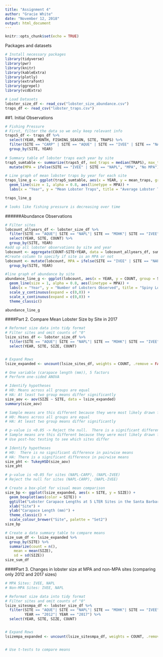 ```yaml
---
title: "Assignment 4"
author: "Gracie White"
date: "November 12, 2018"
output: html_document
---
```


```r
knitr::opts_chunk$set(echo = TRUE)
```
Packages and datasets
```r
# Install necessary packages
library(tidyverse)
library(pwr)
library(knitr)
library(kableExtra)
library(plotly)
library(extrafont)
library(ggrepel)
library(vcdExtra)

# Load Datasets
lobster_size_df <- read_csv("lobster_size_abundance.csv")
traps_df <- read_csv("lobster_traps.csv")

```
##1. Initial Observations
```r
# Fishing Pressure
# First, filter the data so we only keep relevant info
traps5_df <- traps_df %>%
  select(YEAR, MONTH, FISHING_SEASON, SITE, TRAPS) %>%
  filter(SITE == "CARP" | SITE == "AQUE" | SITE == "IVEE" | SITE == "NAPL" | SITE == "MOHK") %>%
  group_by(SITE, YEAR) 
  
# Summary table of lobster traps each year by site  
trap5_sumtable <- summarize(traps5_df, med_traps = median(TRAPS), max_traps = max(TRAPS), mean_traps = mean(TRAPS), sd_traps = sd(TRAPS), sample_size = length(TRAPS)) %>% 
  mutate(MPA = ifelse(SITE == "IVEE" | SITE == "NAPL", "MPA", "No MPA"))

# Line graph of mean lobster traps by year for each site
traps_line_g <- ggplot(trap5_sumtable, aes(x = YEAR, y = mean_traps, group = SITE, color = SITE)) +
  geom_line(size = 1, alpha = 0.8, aes(linetype = MPA)) +
  labs(x = "Year", y = "Mean Lobster Traps", title = "Average Lobster Traps (2012-2017)")

traps_line_g

# looks like fishing pressure is decreasing over time
```
######Abundance Observations
```r

# Filter sites 
lobcount_allyears_df <- lobster_size_df %>% 
  filter(SITE == "AQUE"| SITE == "NAPL"| SITE == "MOHK"| SITE == "IVEE"| SITE == "CARP", COUNT != "0") %>% 
  select(YEAR, SITE, COUNT) %>% 
  group_by(SITE, YEAR)
#add up all lobster observations by site and year
lobcount <- aggregate(COUNT~SITE+YEAR, data = lobcount_allyears_df, sum) 
#Create column to specify if site is an MPA or not  
lobcount <- mutate(lobcount, MPA = ifelse(SITE == "IVEE" | SITE == "NAPL", "MPA", "No MPA")) %>% 
  group_by(SITE, YEAR)

#line graph of abundance by site
abundance_line_g <- ggplot(lobcount, aes(x = YEAR, y = COUNT, group = SITE, color = SITE)) +
  geom_line(size = 1, alpha = 0.8, aes(linetype = MPA)) +
  labs(x = "Year", y = "Number of Lobsters Observed", title = "Spiny Lobster Abundance in the Santa Barbara Channel (2012-2017)") +
  scale_y_continuous(expand = c(0,0)) +
  scale_x_continuous(expand = c(0,0)) +
  theme_classic()

abundance_line_g

```



####Part 2. Compare Mean Lobster Size by Site in 2017
```r
# Reformat size data into tidy format
# Filter sites and omit counts of "0"
lsize_sites_df <- lobster_size_df %>% 
  filter(SITE == "AQUE"| SITE == "NAPL"| SITE == "MOHK"| SITE == "IVEE"| SITE == "CARP", COUNT != "0", YEAR == "2017") %>% 
  select(YEAR, SITE, SIZE, COUNT)


# Expand Rows
lsize_expanded <- uncount(lsize_sites_df, weights = COUNT, .remove = FALSE)

```


```r
# One variable (carapace length (mm)), 5 factors
# Perform one-sided ANOVA

# Identify hypotheses
# H0: Means across all groups are equal
# HA: At least two group means differ significantly
size_aov <- aov(SIZE ~ SITE, data = lsize_expanded)
summary(size_aov)

# Sample means are this different because they were most likely drawn for different population
# H0: Means across all groups are equal
# HA: At least two group means differ significantly

# p-value is <0.05 -> Reject the null.  There is a significant difference in means.  
# Sample means are this different because they were most likely drawn for different population
# Use post-hoc testing to see which sites differ

# Identify hypotheses
# H0:  There is no significant difference in pairwise means
# HA: There is a significant difference in pairwise means
size_pht <- TukeyHSD(size_aov)
size_pht

# p-value is <0.05 for sites (NAPL-CARP), (NAPL-IVEE)
# Reject the null for sites (NAPL-CARP), (NAPL-IVEE)

# Create a box-plot for visual mean comparison
size_bp <- ggplot(lsize_expanded, aes(x = SITE, y = SIZE)) +
  geom_boxplot(aes(color = SITE)) +
  ggtitle("Lobster Carapace Lengths at 5 LTER Sites in the Santa Barbara Channel, 2017") +
  xlab("Site") +
  ylab("Carapace Length (mm)") +
  theme_classic() +
  scale_colour_brewer("Site", palette = "Set2")
size_bp

# Create a data summary table to compare means
size_sum_df <- lsize_expanded %>% 
  group_by(SITE) %>% 
  summarize(count = n(), 
    mean = mean(SIZE),
    sd = sd(SIZE))
size_sum_df
```

####Part 3. Changes in lobster size at MPA and non-MPA sites (comparing only 2012 and 2017 sizes)
```r
# MPA Sites: IVEE, NAPL
# Non-MPA Sites: IVEE, NAPL

# Reformat size data into tidy format
# Filter sites and omit counts of "0"
lsize_sitesmpa_df <- lobster_size_df %>% 
  filter(SITE == "AQUE"| SITE == "NAPL"| SITE == "MOHK"| SITE == "IVEE"| SITE == "CARP", COUNT != "0",
         YEAR == "2012"| YEAR == "2017") %>% 
  select(YEAR, SITE, SIZE, COUNT)


# Expand Rows
lsizempa_expanded <- uncount(lsize_sitesmpa_df, weights = COUNT, .remove = FALSE)


# Use t-tests to compare means


```

